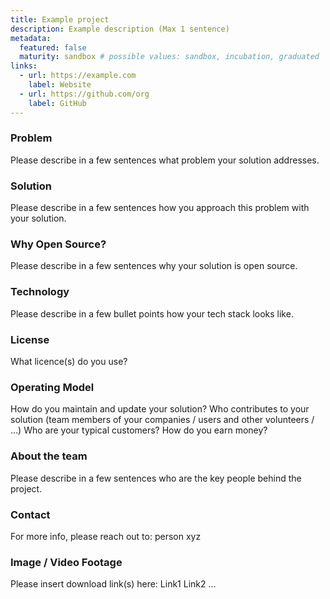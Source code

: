 ```yaml
---
title: Example project
description: Example description (Max 1 sentence)
metadata:
  featured: false
  maturity: sandbox # possible values: sandbox, incubation, graduated
links:
  - url: https://example.com
    label: Website
  - url: https://github.com/org
    label: GitHub
---
```


### Problem

Please describe in a few sentences what problem your solution addresses.

### Solution

Please describe in a few sentences how you approach this problem with your solution.

### Why Open Source?

Please describe in a few sentences why your solution is open source.

### Technology

Please describe in a few bullet points how your tech stack looks like.

### License

What licence(s) do you use?

### Operating Model

How do you maintain and update your solution?
Who contributes to your solution (team members of your companies / users and other volunteers / …)
Who are your typical customers?
How do you earn money?

### About the team

Please describe in a few sentences who are the key people behind the project.

### Contact

For more info, please reach out to: person xyz

### Image / Video Footage

Please insert download link(s) here:
Link1
Link2
…
